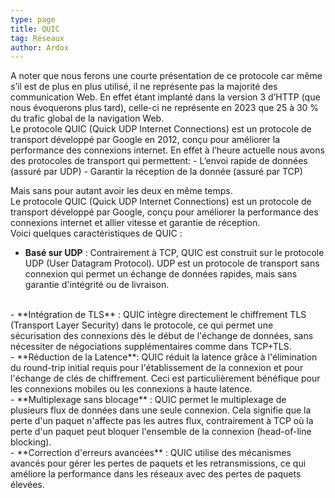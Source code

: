 ```yaml
---
type: page
title: QUIC
tag: Réseaux
author: Ardox
---
```



<div class="p-4 font-mono border-l-2 border-red bg-mbg my-6">
A noter que nous ferons une courte présentation de ce protocole car même s’il est de plus en plus utilisé, il ne
représente pas la majorité des communication Web. En effet étant implanté dans la version 3 d’HTTP (que nous
évoquerons plus tard), celle-ci ne représente en 2023 que 25 à 30 % du trafic global de la navigation Web.
</div>
Le protocole QUIC (Quick UDP Internet Connections) est un protocole de transport développé par Google en 2012, conçu
pour améliorer la performance des connexions internet. En effet à l’heure actuelle nous avons des protocoles de
transport qui permettent:
- L’envoi rapide de données (assuré par UDP)
- Garantir la réception de la donnée (assuré par TCP)

Mais sans pour autant avoir les deux en même temps.
<br />
Le protocole QUIC (Quick UDP Internet Connections) est un protocole de transport développé par Google, conçu pour
améliorer la performance des connexions internet et allier vitesse et garantie de réception.
<br />
Voici quelques caractéristiques de QUIC :
<br />
- **Basé sur UDP** : Contrairement à TCP, QUIC est construit sur le protocole UDP (User Datagram Protocol). UDP est un
protocole de transport sans connexion qui permet un échange de données rapides, mais sans garantie d'intégrité ou
de livraison.
<br />
- **Intégration de TLS** : QUIC intègre directement le chiffrement TLS (Transport Layer Security) dans le protocole, ce qui
permet une sécurisation des connexions dès le début de l'échange de données, sans nécessiter de négociations
supplémentaires comme dans TCP+TLS.
<br />
- **Réduction de la Latence**: QUIC réduit la latence grâce à l'élimination du round-trip initial requis pour l'établissement
de la connexion et pour l'échange de clés de chiffrement. Ceci est particulièrement bénéfique pour les connexions
mobiles ou les connexions à haute latence.
<br />
- **Multiplexage sans blocage** : QUIC permet le multiplexage de plusieurs flux de données dans une seule connexion. Cela
signifie que la perte d'un paquet n'affecte pas les autres flux, contrairement à TCP où la perte d'un paquet peut
bloquer l'ensemble de la connexion (head-of-line blocking).
<br />
- **Correction d'erreurs avancées** : QUIC utilise des mécanismes avancés pour gérer les pertes de paquets et les
retransmissions, ce qui améliore la performance dans les réseaux avec des pertes de paquets élevées.